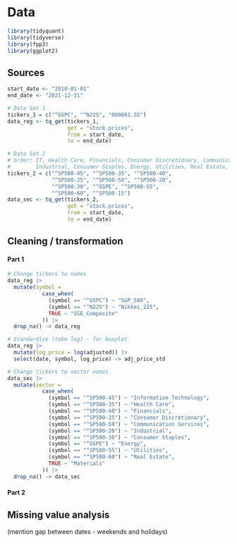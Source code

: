 # Data 

```r
library(tidyquant)
library(tidyverse)
library(fpp3)
library(ggplot2)
```

## Sources

```r
start_date <- "2010-01-01"
end_date <- "2021-12-31"
```


```r
# Data Set 1
tickers_1 = c("^GSPC", "^N225", "000001.SS")
data_reg <- tq_get(tickers_1, 
                   get = "stock.prices", 
                   from = start_date, 
                   to = end_date)
```

```r
# Data Set 2
# order: IT, Health Care, Financials, Consumer Discretionary, Communication Services
#        Industrial, Consumer Staples, Energy, Utilities, Real Estate, Materials
tickers_2 = c("^SP500-45", "^SP500-35", "^SP500-40", 
              "^SP500-25", "^SP500-50", "^SP500-20", 
              "^SP500-30", "^GSPE", "^SP500-55", 
              "^SP500-60", "^SP500-15")
data_sec <- tq_get(tickers_2, 
                   get = "stock.prices", 
                   from = start_date, 
                   to = end_date)
```

## Cleaning / transformation

#### Part 1

```r
# Change tickers to names
data_reg |> 
  mutate(symbol = 
           case_when(
             (symbol == "^GSPC") ~ "S&P_500", 
             (symbol == "^N225") ~ "Nikkei_225", 
             TRUE ~ "SSE_Composite"
           )) |>
  drop_na() -> data_reg
```

```r
# Standardize (take log) - for boxplot
data_reg |>
  mutate(log_price = log(adjusted)) |>
  select(date, symbol, log_price) -> adj_price_std
```

```r
# Change tickers to sector names
data_sec |>
  mutate(sector = 
           case_when(
             (symbol == "^SP500-45") ~ "Information Technology", 
             (symbol == "^SP500-35") ~ "Health Care", 
             (symbol == "^SP500-40") ~ "Financials", 
             (symbol == "^SP500-25") ~ "Consumer Discretionary", 
             (symbol == "^SP500-50") ~ "Communication Services", 
             (symbol == "^SP500-20") ~ "Industrial", 
             (symbol == "^SP500-30") ~ "Consumer Staples", 
             (symbol == "^GSPE") ~ "Energy", 
             (symbol == "^SP500-55") ~ "Utilities", 
             (symbol == "^SP500-60") ~ "Real Estate", 
             TRUE ~ "Materials"
           )) |>
  drop_na() -> data_sec
```


#### Part 2

## Missing value analysis

(mention gap between dates - weekends and holidays)
